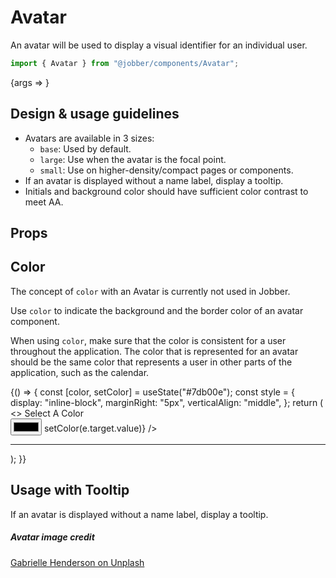 
<Meta title="Components/Avatar" component={Avatar} />

# Avatar

An avatar will be used to display a visual identifier for an individual user.

```ts
import { Avatar } from "@jobber/components/Avatar";
```

<Canvas>
  <Story
    name="Avatar"
    args={{
      imageUrl:
        "https://images.unsplash.com/photo-1533858539156-90ea20bafd17?ixid=MXwxMjA3fDB8MHxwaG90by1wYWdlfHx8fGVufDB8fHw%3D&ixlib=rb-1.2.1&auto=format&fit=crop&w=1650&q=80",
      name: "The Jobbler",
      size: "large",
      initials: "JBLR",
      color: "var(--color-indigo)",
    }}
  >
    {args => <Avatar {...args} />}
  </Story>
</Canvas>

## Design & usage guidelines

- Avatars are available in 3 sizes:
  - `base`: Used by default.
  - `large`: Use when the avatar is the focal point.
  - `small`: Use on higher-density/compact pages or components.
- If an avatar is displayed without a name label, display a tooltip.
- Initials and background color should have sufficient color contrast to meet
  AA.

## Props

<ArgsTable of={Avatar} story="Avatar" />

## Color

The concept of `color` with an Avatar is currently not used in Jobber.

Use `color` to indicate the background and the border color of an avatar
component.

When using `color`, make sure that the color is consistent for a user throughout
the application. The color that is represented for an avatar should be the same
color that represents a user in other parts of the application, such as the
calendar.

<Canvas>
  {() => {
    const [color, setColor] = useState("#7db00e");
    const style = {
      display: "inline-block",
      marginRight: "5px",
      verticalAlign: "middle",
    };
    return (
      <>
        <label htmlFor="color-picker">Select A Color</label>
        <br />
        <input
          type="color"
          id="color-picker"
          value={color}
          onChange={e => setColor(e.target.value)}
        />
        <hr />
        <div style={style}>
          <Avatar initials="JBLR" color={color} />
        </div>
        <div style={style}>
          <Avatar
            imageUrl="https://images.unsplash.com/photo-1533858539156-90ea20bafd17?ixid=MXwxMjA3fDB8MHxwaG90by1wYWdlfHx8fGVufDB8fHw%3D&ixlib=rb-1.2.1&auto=format&fit=crop&w=1650&q=80"
            color={color}
          />
        </div>
        <div style={style}>
          <Avatar size="large" color={color} />
        </div>
        <div style={style}>
          <Avatar
            imageUrl="https://images.unsplash.com/photo-1533858539156-90ea20bafd17?ixid=MXwxMjA3fDB8MHxwaG90by1wYWdlfHx8fGVufDB8fHw%3D&ixlib=rb-1.2.1&auto=format&fit=crop&w=1650&q=80"
            size="large"
            color={color}
          />
        </div>
      </>
    );
  }}
</Canvas>

## Usage with Tooltip

If an avatar is displayed without a name label, display a tooltip.

<Canvas>
  <Tooltip message="The Jobbler">
    <Avatar size="large" initials="JBLR" />
  </Tooltip>
</Canvas>

##### Avatar image credit

[Gabrielle Henderson on Unplash](https://unsplash.com/photos/noSpEJztSMc)
